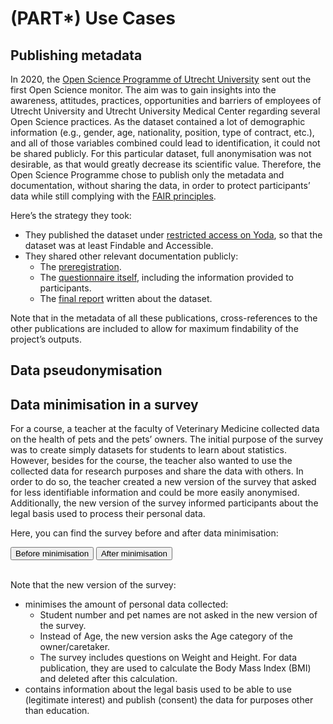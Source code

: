 # (PART\*) Use Cases

## Publishing metadata {#open-science-questionnaire}

In 2020, the 
<a href = "https://www.uu.nl/en/research/open-science" target = "_blank">Open 
Science Programme of Utrecht University</a> sent out the first 
Open Science monitor. The aim was to gain insights into the awareness, 
attitudes, practices, opportunities and barriers of employees of Utrecht 
University and Utrecht University Medical Center regarding several Open 
Science practices. As the dataset contained a lot of demographic information 
(e.g., gender, age, nationality, position, type of contract, etc.), and all of 
those variables combined could lead to identification, it could not be shared 
publicly. For this particular dataset, full anonymisation was not desirable, 
as that would greatly decrease its scientific value. Therefore, the Open Science 
Programme chose to publish only the metadata and documentation, without sharing 
the data, in order to protect participants’ data while still complying with the
<a href = "https://www.uu.nl/en/research/research-data-management/guides/how-to-make-your-data-fair" target = "_blank">FAIR principles</a>. 

Here’s the strategy they took:

- They published the dataset under 
<a href = "https://doi.org/10.24416/UU01-3L9K99" target = "_blank">restricted 
access on Yoda</a>, so that the dataset was at least Findable and Accessible.
- They shared other relevant documentation publicly:
  - The <a href = "https://doi.org/10.5281/zenodo.5727106" target = "_blank">preregistration</a>.
  - The <a href = "https://doi.org/10.5281/zenodo.5727057" target = "_blank">questionnaire itself</a>, 
  including the information provided to participants.
  - The <a href = "https://doi.org/10.5281/zenodo.5725177" target = "_blank">final report</a> 
  written about the dataset.

Note that in the metadata of all these publications, cross-references to the 
other publications are included to allow for maximum findability of the 
project’s outputs.

## Data pseudonymisation {#youth-pseudonymisation}

## Data minimisation in a survey {#pet-survey}

For a course, a teacher at the faculty of Veterinary Medicine collected data on 
the health of pets and the pets’ owners. The initial purpose of the survey was 
to create simply datasets for students to learn about statistics. However, 
besides for the course, the teacher also wanted to use the collected data for 
research purposes and share the data with others. In order to do so, the teacher 
created a new version of the survey that asked for less identifiable information 
and could be more easily anonymised. Additionally, the new version of the survey 
informed participants about the legal basis used to process their personal data. 

Here, you can find the survey before and after data minimisation:

<a href="assets/Use-case-minimisation-Before.pdf" target = "_blank" style="text-decoration: none;"><button type="button">Before minimisation</button></a> 
<a href="assets/Use-case-minimisation-After.pdf" target = "_blank" style="text-decoration: none;"><button type="button">After minimisation</button></a>

<br>
Note that the new version of the survey:

- minimises the amount of personal data collected:
  - Student number and pet names are not asked in the new version of the survey.
  - Instead of Age, the new version asks the Age category of  the owner/caretaker.
  - The survey includes questions on Weight and Height. For data publication, 
  they are used to calculate the Body Mass Index (BMI) and deleted after this 
  calculation.
- contains information about the legal basis used to be able to use (legitimate 
interest) and publish (consent) the data for purposes other than education.
